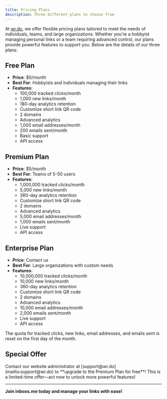 ```yaml
---
title: Pricing Plans
description: Three different plans to choose from
---
```


At [wr.do](https://inboxs.me), we offer flexible pricing plans tailored to meet the needs of individuals, teams, and large organizations. Whether you're a hobbyist managing personal links or a team requiring advanced control, our plans provide powerful features to support you. Below are the details of our three plans:

## Free Plan
- **Price**: $0/month
- **Best For**: Hobbyists and individuals managing their links
- **Features**:
  - 100,000 tracked clicks/month
  - 1,000 new links/month
  - 180-day analytics retention
  - Customize short link QR code
  - 2 domains
  - Advanced analytics
  - 1,000 email addresses/month
  - 200 emails sent/month
  - Basic support
  - API access

## Premium Plan
- **Price**: $5/month
- **Best For**: Teams of 5-50 users
- **Features**:
  - 1,000,000 tracked clicks/month
  - 5,000 new links/month
  - 360-day analytics retention
  - Customize short link QR code
  - 2 domains
  - Advanced analytics
  - 5,000 email addresses/month
  - 1,000 emails sent/month
  - Live support
  - API access

## Enterprise Plan
- **Price**: Contact us
- **Best For**: Large organizations with custom needs
- **Features**:
  - 10,000,000 tracked clicks/month
  - 10,000 new links/month
  - 360-day analytics retention
  - Customize short link QR code
  - 2 domains
  - Advanced analytics
  - 10,000 email addresses/month
  - 2,000 emails sent/month
  - Live support
  - API access


<Callout type="info">
  The quota for tracked clicks, new links, email addresses, and emails sent is reset on the first day of the month.
</Callout>

## Special Offer

<Callout type="success">
  Contact our website administrator at [support@wr.do](mailto:support@wr.do) to **upgrade to the Premium Plan for free**! 
  This is a limited-time offer—act now to unlock more powerful features!
</Callout>

---

**Join inboxs.me
 today and manage your links with ease!**


